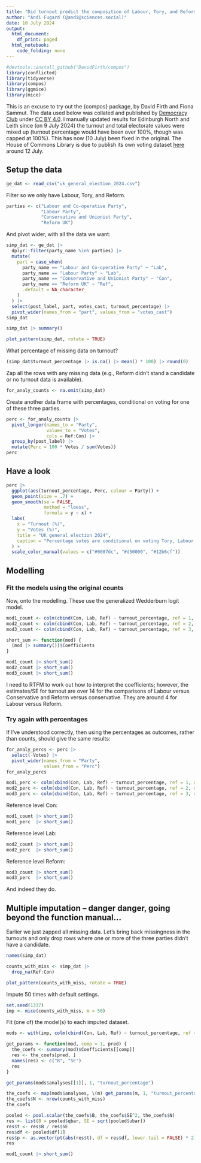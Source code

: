 ```yaml
---
title: "Did turnout predict the composition of Labour, Tory, and Reform votes in the 2024 UK general election?"
author: "Andi Fugard (@andi@sciences.social)"
date: 10 July 2024
output:
  html_document:
    df_print: paged
  html_notebook:
    code_folding: none
---
```


```r
#devtools::install_github("DavidFirth/compos")
library(conflicted)
library(tidyverse)
library(compos)
library(ggmice)
library(mice)
```

This is an excuse to try out the {compos} package, by David Firth and Fiona Sammut. The data used below was collated and published by [Democracy Club](https://candidates.democracyclub.org.uk/data/?election_id=parl.2024-07-04&field_group=results) under [CC BY 4.0](https://creativecommons.org/licenses/by/4.0/). I manually updated results for Edinburgh North and Leith since (on 9 July 2024) the turnout and total electorate values were mixed up (turnout percentage would have been over 100%, though was capped at 100%). This has now (10 July) been fixed in the original. The House of Commons Library is due to publish its own voting dataset [here](https://commonslibrary.parliament.uk/research-briefings/cbp-10009/) around 12 July.


## Setup the data

```r
ge_dat <- read_csv("uk_general_election_2024.csv")
```

Filter so we only have Labour, Tory, and Reform.

```r
parties <- c("Labour and Co-operative Party",
             "Labour Party",
             "Conservative and Unionist Party",
             "Reform UK")
```


And pivot wider, with all the data we want:

```r
simp_dat <- ge_dat |>
  dplyr::filter(party_name %in% parties) |>
  mutate(
    part = case_when(
      party_name == "Labour and Co-operative Party" ~ "Lab",
      party_name == "Labour Party" ~ "Lab",
      party_name == "Conservative and Unionist Party" ~ "Con",
      party_name == "Reform UK" ~ "Ref",     
      .default = NA_character_
    )
  ) |>
  select(post_label, part, votes_cast, turnout_percentage) |>
  pivot_wider(names_from = "part", values_from = "votes_cast")
simp_dat
```


```r
simp_dat |> summary()
```

```r
plot_pattern(simp_dat, rotate = TRUE)
```



What percentage of missing data on turnout?

```r
(simp_dat$turnout_percentage |> is.na() |> mean() * 100) |> round(0)
```


Zap all the rows with any missing data (e.g., Reform didn't stand a candidate or no turnout data is available).

```r
for_analy_counts <- na.omit(simp_dat)
```

Create another data frame with percentages, conditional on voting for one of these three parties.

```r
perc <- for_analy_counts |>
  pivot_longer(names_to = "Party",
               values_to = "Votes",
               cols = Ref:Con) |>
  group_by(post_label) |>
  mutate(Perc = 100 * Votes / sum(Votes))
perc
```

## Have a look

```r
perc |>
  ggplot(aes(turnout_percentage, Perc, colour = Party)) +
  geom_point(size = .7) +
  geom_smooth(se = FALSE,
              method = "loess",
              formula = y ~ x) +
  labs(
    x = "Turnout (%)",
    y = "Votes (%)",
    title = "UK general election 2024",
    caption = "Percentage votes are conditional on voting Tory, Labour, or Reform"
  ) +
  scale_color_manual(values = c("#0087dc", "#d50000", "#12b6cf"))
```



## Modelling

### Fit the models using the original counts

Now, onto the modelling. These use the generalized Wedderburn logit model.

```r
mod1_count <- colm(cbind(Con, Lab, Ref) ~ turnout_percentage, ref = 1, data = for_analy_counts)
mod2_count <- colm(cbind(Con, Lab, Ref) ~ turnout_percentage, ref = 2, data = for_analy_counts)
mod3_count <- colm(cbind(Con, Lab, Ref) ~ turnout_percentage, ref = 3, data = for_analy_counts)
```


```r
short_sum <- function(mod) {
  (mod |> summary())$Coefficients
}
```

```r
mod1_count |> short_sum()
mod2_count |> short_sum()
mod3_count |> short_sum()
```

I need to RTFM to work out how to interpret the coefficients; however, the estimates/SE for turnout are over 14 for the comparisons of Labour versus Conservative and Reform versus conservative. They are around 4 for Labour versus Reform.



### Try again with percentages

If I've understood correctly, then using the percentages as outcomes, rather than counts, should give the same results:

```r
for_analy_percs <- perc |>
  select(-Votes) |>
  pivot_wider(names_from = "Party",
              values_from = "Perc")
for_analy_percs
```

```r
mod1_perc <- colm(cbind(Con, Lab, Ref) ~ turnout_percentage, ref = 1, data = for_analy_percs)
mod2_perc <- colm(cbind(Con, Lab, Ref) ~ turnout_percentage, ref = 2, data = for_analy_percs)
mod3_perc <- colm(cbind(Con, Lab, Ref) ~ turnout_percentage, ref = 3, data = for_analy_percs)
```

Reference level Con:

```r
mod1_count |> short_sum()
mod1_perc  |> short_sum()
```

Reference level Lab:

```r
mod2_count |> short_sum()
mod2_perc  |> short_sum()
```

Reference level Reform:

```r
mod3_count |> short_sum()
mod3_perc  |> short_sum()
```

And indeed they do.


## Multiple imputation -- danger danger, going beyond the function manual...

Earlier we just zapped all missing data. Let's bring back missingness in the turnouts and only drop rows where one or more of the three parties didn't have a candidate.


```r
names(simp_dat)
```


```r
counts_with_miss <- simp_dat |>
  drop_na(Ref:Con)
```


```r
plot_pattern(counts_with_miss, rotate = TRUE)
```


Impute 50 times with default settings.

```r
set.seed(1337)
imp <- mice(counts_with_miss, m = 50)
```


Fit (one of) the model(s) to each imputed dataset.

```r
mods <- with(imp, colm(cbind(Con, Lab, Ref) ~ turnout_percentage, ref = 1))
```


```r
get_params <- function(mod, comp = 1, pred) {
  the_coefs <- summary(mod)$Coefficients[[comp]]
  res <- the_coefs[pred, ]
  names(res) <- c("B", "SE")
  res
}
```


```r
get_params(mods$analyses[[1]], 1, "turnout_percentage")
```



```r
the_coefs <- map(mods$analyses, \(m) get_params(m, 1, "turnout_percentage")) |> bind_rows()
the_coefs$N <- nrow(counts_with_miss)
the_coefs
```

```r
pooled <- pool.scalar(the_coefs$B, the_coefs$SE^2, the_coefs$N)
res <- list(B = pooled$qbar, SE = sqrt(pooled$ubar))
res$t <- res$B / res$SE
res$df <- pooled$df[1]
res$p <- as.vector(pt(abs(res$t), df = res$df, lower.tail = FALSE) * 2)
res
```

```r
mod1_count |> short_sum()
```
